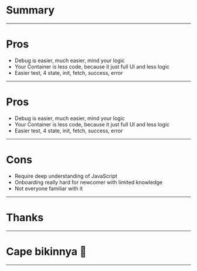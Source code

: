 
# Summary

---

# Pros

<ul>
  <Appear>
    <li>Debug is easier, much easier, mind your logic</li>
    <li>Your Container is less code, because it just full UI and less logic</li>
    <li>Easier test, 4 state, init, fetch, success, error</li>
  </Appear>
</ul>

---

# Pros

<ul>
  <Appear>
    <li>Debug is easier, much easier, mind your logic</li>
    <li>Your Container is less code, because it just full UI and less logic</li>
    <li>Easier test, 4 state, init, fetch, success, error</li>
  </Appear>
</ul>

---

# Cons

<ul>
  <Appear>
    <li>Require deep understanding of JavaScript</li>
    <li>Onboarding really hard for newcomer with limited knowledge</li>
    <li>Not everyone familiar with it</li>
  </Appear>
</ul>

---

# Thanks

---

# Cape bikinnya &#129315;

---